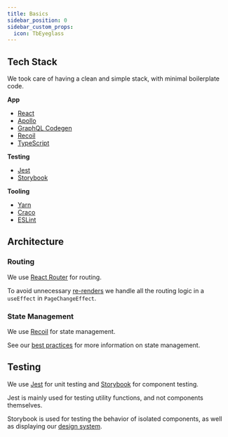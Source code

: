 ```yaml
---
title: Basics
sidebar_position: 0
sidebar_custom_props:
  icon: TbEyeglass
---
```



<DocCardList />

## Tech Stack

We took care of having a clean and simple stack, with minimal boilerplate code.

**App**

- [React](https://react.dev/)
- [Apollo](https://www.apollographql.com/docs/)
- [GraphQL Codegen](https://the-guild.dev/graphql/codegen)
- [Recoil](https://recoiljs.org/docs/introduction/core-concepts)
- [TypeScript](https://www.typescriptlang.org/)

**Testing**

- [Jest](https://jestjs.io/)
- [Storybook](https://storybook.js.org/)

**Tooling**

- [Yarn](https://yarnpkg.com/)
- [Craco](https://craco.js.org/docs/)
- [ESLint](https://eslint.org/)

## Architecture

### Routing

We use [React Router](https://reactrouter.com/) for routing. 

To avoid unnecessary [re-renders](/contributor/frontend/advanced/best-practices#managing-re-renders) we handle all the routing logic in a `useEffect` in `PageChangeEffect`.

### State Management

We use [Recoil](https://recoiljs.org/docs/introduction/core-concepts) for state management.

See our [best practices](/contributor/frontend/advanced/best-practices#state-management) for more information on state management.

## Testing

We use [Jest](https://jestjs.io/) for unit testing and [Storybook](https://storybook.js.org/) for component testing.

Jest is mainly used for testing utility functions, and not components themselves.

Storybook is used for testing the behavior of isolated components, as well as displaying our [design system](/contributor/frontend/basics/design-system).
